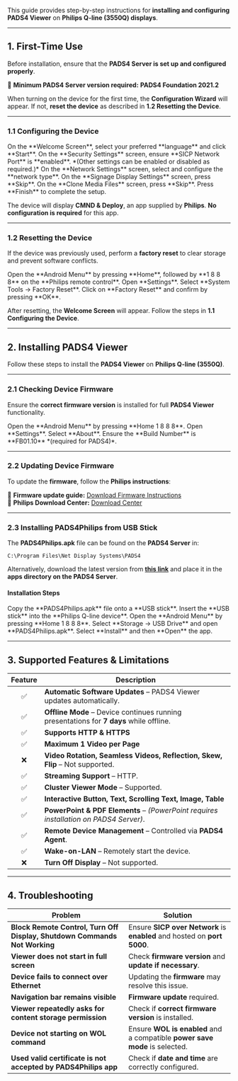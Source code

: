 This guide provides step-by-step instructions for **installing and configuring PADS4 Viewer** on **Philips Q-line (3550Q) displays**.

---

## **1. First-Time Use**

Before installation, ensure that the **PADS4 Server is set up and configured properly**.

📌 **Minimum PADS4 Server version required:** **PADS4 Foundation 2021.2**

When turning on the device for the first time, the **Configuration Wizard** will appear. If not, **reset the device** as described in **1.2 Resetting the Device**.

---

### **1.1 Configuring the Device**

<Steps>
  <Step title="Step One">
    On the **Welcome Screen**, select your preferred **language** and click **Start**.
  </Step>
  <Step title="Step Two">
    On the **Security Settings** screen, ensure **SICP Network Port** is **enabled**. *(Other settings can be enabled or disabled as required.)*
  </Step>
  <Step title="Step Three">
    On the **Network Settings** screen, select and configure the **network type**.
  </Step>
  <Step title="Step Four">
    On the **Signage Display Settings** screen, press **Skip**.
  </Step>
  <Step title="Step Five">
    On the **Clone Media Files** screen, press **Skip**.
  </Step>
  <Step title="Step Six">
    Press **Finish** to complete the setup.
  </Step>
</Steps>

The device will display **CMND & Deploy**, an app supplied by **Philips**. **No configuration is required** for this app.

---

### **1.2 Resetting the Device**

If the device was previously used, perform a **factory reset** to clear storage and prevent software conflicts.

<Steps>
  <Step title="Step One">
    Open the **Android Menu** by pressing **Home**, followed by **1 8 8 8** on the **Philips remote control**.
  </Step>
  <Step title="Step Two">
    Open **Settings**.
  </Step>
  <Step title="Step Three">
    Select **System Tools → Factory Reset**.
  </Step>
  <Step title="Step Four">
    Click on **Factory Reset** and confirm by pressing **OK**.
  </Step>
</Steps>

After resetting, the **Welcome Screen** will appear. Follow the steps in **1.1 Configuring the Device**.

---

## **2. Installing PADS4 Viewer**

Follow these steps to install the **PADS4 Viewer** on **Philips Q-line (3550Q)**.

---

### **2.1 Checking Device Firmware**

Ensure the **correct firmware version** is installed for full **PADS4 Viewer** functionality.

<Steps>
  <Step title="Step One">
    Open the **Android Menu** by pressing **Home 1 8 8 8**.
  </Step>
  <Step title="Step Two">
    Open **Settings**.
  </Step>
  <Step title="Step Three">
    Select **About**.
  </Step>
  <Step title="Step Four">
    Ensure the **Build Number** is **FB01.10** *(required for PADS4)*.
  </Step>
</Steps>

---

### **2.2 Updating Device Firmware**

To update the **firmware**, follow the **Philips instructions**:

📌 **Firmware update guide:** [Download Firmware Instructions](https://www.dropbox.com/s/8sj2pfo7uv01dd9/xxBDL3550Q%20Latest%20FW.pdf?dl=0)  
📌 **Philips Download Center:** [Download Center](https://www.dropbox.com/s/fje9ge0ao8at6rq/One_Link.xlsm?dl=0)

---

### **2.3 Installing PADS4Philips from USB Stick**

The **PADS4Philips.apk** file can be found on the **PADS4 Server** in:

```
C:\Program Files\Net Display Systems\PADS4
```

Alternatively, download the latest version from **[this link](http://go.pads4.com/?fwlink=1006)** and place it in the **apps directory on the PADS4 Server**.

#### **Installation Steps**

<Steps>
  <Step title="Step One">
    Copy the **PADS4Philips.apk** file onto a **USB stick**.
  </Step>
  <Step title="Step Two">
    Insert the **USB stick** into the **Philips Q-line device**.
  </Step>
  <Step title="Step Three">
    Open the **Android Menu** by pressing **Home 1 8 8 8**.
  </Step>
  <Step title="Step Four">
    Select **Storage → USB Drive** and open **PADS4Philips.apk**.
  </Step>
  <Step title="Step Five">
    Select **Install** and then **Open** the app.
  </Step>
</Steps>

---

## **3. Supported Features & Limitations**

| Feature | Description |
|:------:|------------|
| ✅ | **Automatic Software Updates** – PADS4 Viewer updates automatically. |
| ✅ | **Offline Mode** – Device continues running presentations for **7 days** while offline. |
| ✅ | **Supports HTTP & HTTPS** |
| ✅ | **Maximum 1 Video per Page** |
| ❌ | **Video Rotation, Seamless Videos, Reflection, Skew, Flip** – Not supported. |
| ✅ | **Streaming Support** – HTTP. |
| ✅ | **Cluster Viewer Mode** – Supported. |
| ✅ | **Interactive Button, Text, Scrolling Text, Image, Table** |
| ✅ | **PowerPoint & PDF Elements** – *(PowerPoint requires installation on PADS4 Server)*. |
| ✅ | **Remote Device Management** – Controlled via **PADS4 Agent**. |
| ✅ | **Wake-on-LAN** – Remotely start the device. |
| ❌ | **Turn Off Display** – Not supported. |

---

## **4. Troubleshooting**

| **Problem** | **Solution** |
|------------|-------------|
| **Block Remote Control, Turn Off Display, Shutdown Commands Not Working** | Ensure **SICP over Network** is **enabled** and hosted on **port 5000**. |
| **Viewer does not start in full screen** | Check **firmware version** and **update if necessary**. |
| **Device fails to connect over Ethernet** | Updating the **firmware** may resolve this issue. |
| **Navigation bar remains visible** | **Firmware update** required. |
| **Viewer repeatedly asks for content storage permission** | Check if **correct firmware version** is installed. |
| **Device not starting on WOL command** | Ensure **WOL is enabled** and a compatible **power save mode** is selected. |
| **Used valid certificate is not accepted by PADS4Philips app** | Check if **date and time** are correctly configured. |
